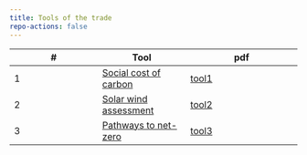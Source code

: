 ```yaml
---
title: Tools of the trade
repo-actions: false
---
```



| # | Tool | pdf | 
|-----------------|-----------------|---------------------|
| 1    | [Social cost of carbon](tools/1scc.qmd) | [tool1](docs/tools/1scc.pdf) |
| 2    | [Solar wind assessment](tools/2sam.qmd) | [tool2](docs/tools/2sam.pdf) |
| 3    | [Pathways to net-zero](tools/3pathway.qmd) | [tool3](docs/tools/3pathway.pdf) |